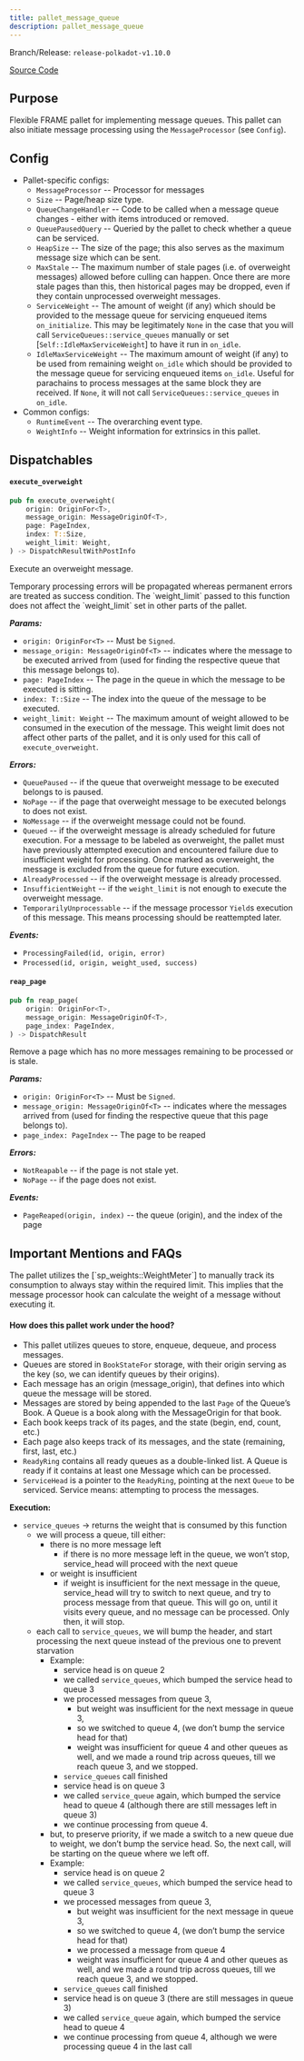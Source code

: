 ```yaml
---
title: pallet_message_queue
description: pallet_message_queue
---
```


Branch/Release: `release-polkadot-v1.10.0`

[Source Code](https://github.com/paritytech/polkadot-sdk/blob/release-polkadot-v1.10.0/substrate/frame/message-queue/src/lib.rs)

## Purpose

Flexible FRAME pallet for implementing message queues. This pallet can also initiate message processing using the `MessageProcessor` (see `Config`).

## Config
* Pallet-specific configs:
  * `MessageProcessor` -- Processor for messages
  * `Size` -- Page/heap size type.
  * `QueueChangeHandler` -- Code to be called when a message queue changes - either with items introduced or removed.
  * `QueuePausedQuery` -- Queried by the pallet to check whether a queue can be serviced.
  * `HeapSize` -- The size of the page; this also serves as the maximum message size which can be sent.
  * `MaxStale` -- The maximum number of stale pages (i.e. of overweight messages) allowed before culling can happen. Once there are more stale pages than this, then historical pages may be dropped, even if they contain unprocessed overweight messages.
  * `ServiceWeight` -- The amount of weight (if any) which should be provided to the message queue for servicing enqueued items `on_initialize`. This may be legitimately `None` in the case that you will call `ServiceQueues::service_queues` manually or set [`Self::IdleMaxServiceWeight`] to have it run in `on_idle`.
  * `IdleMaxServiceWeight` -- The maximum amount of weight (if any) to be used from remaining weight `on_idle` which should be provided to the message queue for servicing enqueued items `on_idle`. Useful for parachains to process messages at the same block they are received. If `None`, it will not call `ServiceQueues::service_queues` in `on_idle`.
* Common configs:
  * `RuntimeEvent` -- The overarching event type.
  * `WeightInfo` -- Weight information for extrinsics in this pallet.

## Dispatchables

#### `execute_overweight`
```rust
pub fn execute_overweight(
    origin: OriginFor<T>,
    message_origin: MessageOriginOf<T>,
    page: PageIndex,
    index: T::Size,
    weight_limit: Weight,
) -> DispatchResultWithPostInfo
```
Execute an overweight message.

<Callout>
Temporary processing errors will be propagated whereas permanent errors are treated as success condition.
</Callout>

<Callout type='warn'>
The `weight_limit` passed to this function does not affect the `weight_limit` set in other parts of the pallet.
</Callout>

***Params:***

* `origin: OriginFor<T>` -- Must be `Signed`.
* `message_origin: MessageOriginOf<T>` -- indicates where the message to be executed arrived from (used for finding the respective queue that this message belongs to).
* `page: PageIndex` -- The page in the queue in which the message to be executed is sitting.
* `index: T::Size` -- The index into the queue of the message to be executed.
* `weight_limit: Weight` -- The maximum amount of weight allowed to be consumed in the execution
of the message. This weight limit does not affect other parts of the pallet, and it is only used for this call of `execute_overweight`.

***Errors:***

* `QueuePaused` -- if the queue that overweight message to be executed belongs to is paused.
* `NoPage` -- if the page that overweight message to be executed belongs to does not exist.
* `NoMessage` -- if the overweight message could not be found.
* `Queued` -- if the overweight message is already scheduled for future execution.
For a message to be labeled as overweight, the pallet must have previously attempted execution and
encountered failure due to insufficient weight for processing. Once marked as overweight, the message
is excluded from the queue for future execution.
* `AlreadyProcessed` -- if the overweight message is already processed.
* `InsufficientWeight` -- if the `weight_limit` is not enough to execute the overweight message.
* `TemporarilyUnprocessable` -- if the message processor `Yield`s execution of this message. This means processing should be reattempted later.

***Events:***

* `ProcessingFailed(id, origin, error)`
* `Processed(id, origin, weight_used, success)`

#### `reap_page`
```rust
pub fn reap_page(
    origin: OriginFor<T>,
    message_origin: MessageOriginOf<T>,
    page_index: PageIndex,
) -> DispatchResult
```

Remove a page which has no more messages remaining to be processed or is stale.

***Params:***

* `origin: OriginFor<T>` -- Must be `Signed`.
* `message_origin: MessageOriginOf<T>` -- indicates where the messages arrived from (used for finding the respective queue that this page belongs to).
* `page_index: PageIndex` -- The page to be reaped

***Errors:***

* `NotReapable` -- if the page is not stale yet.
* `NoPage` -- if the page does not exist.

***Events:***

* `PageReaped(origin, index)` -- the queue (origin), and the index of the page

## Important Mentions and FAQs

<Callout type='warn'>
The pallet utilizes the [`sp_weights::WeightMeter`] to manually track its consumption to always stay within the required limit. This implies that the message processor hook can calculate the weight of a message without executing it.
</Callout>

#### How does this pallet work under the hood?

* This pallet utilizes queues to store, enqueue, dequeue, and process messages.
* Queues are stored in `BookStateFor` storage, with their origin serving as the key (so, we can identify queues by their origins).
* Each message has an origin (message_origin), that defines into which queue the message will be stored.
* Messages are stored by being appended to the last `Page` of the Queue’s Book. A Queue is a book along with the MessageOrigin for that book.
* Each book keeps track of its pages, and the state (begin, end, count, etc.)
* Each page also keeps track of its messages, and the state (remaining, first, last, etc.)
* `ReadyRing` contains all ready queues as a double-linked list. A Queue is ready if it contains at least one Message which can be processed.
* `ServiceHead` is a pointer to the `ReadyRing`, pointing at the next `Queue` to be serviced. Service means: attempting to process the messages.

**Execution:**

* `service_queues` → returns the weight that is consumed by this function
  * we will process a queue, till either:
    * there is no more message left
      * if there is no more message left in the queue, we won’t stop, service_head will proceed with the next queue
    * or weight is insufficient
      * if weight is insufficient for the next message in the queue, service_head will try to switch to next queue, and try to process message from that queue. This will go on, until it visits every queue, and no message can be processed. Only then, it will stop.
  * each call to `service_queues`, we will bump the header, and start processing the next queue instead of the previous one to prevent starvation
    * Example:
      * service head is on queue 2
      * we called `service_queues`, which bumped the service head to queue 3
      * we processed messages from queue 3,
        * but weight was insufficient for the next message in queue 3,
        * so we switched to queue 4, (we don’t bump the service head for that)
        * weight was insufficient for queue 4 and other queues as well, and we made a round trip across queues, till we reach queue 3, and we stopped.
      * `service_queues` call finished
      * service head is on queue 3
      * we called `service_queue` again, which bumped the service head to queue 4 (although there are still messages left in queue 3)
      * we continue processing from queue 4.
    * but, to preserve priority, if we made a switch to a new queue due to weight, we don’t bump the service head. So, the next call, will be starting on the queue where we left off.
    * Example:
      * service head is on queue 2
      * we called `service_queues`, which bumped the service head to queue 3
      * we processed messages from queue 3,
        * but weight was insufficient for the next message in queue 3,
        * so we switched to queue 4, (we don’t bump the service head for that)
        * we processed a message from queue 4
        * weight was insufficient for queue 4 and other queues as well, and we made a round trip across queues, till we reach queue 3, and we stopped.
      * `service_queues` call finished
      * service head is on queue 3 (there are still messages in queue 3)
      * we called `service_queue` again, which bumped the service head to queue 4
      * we continue processing from queue 4, although we were processing queue 4 in the last call
